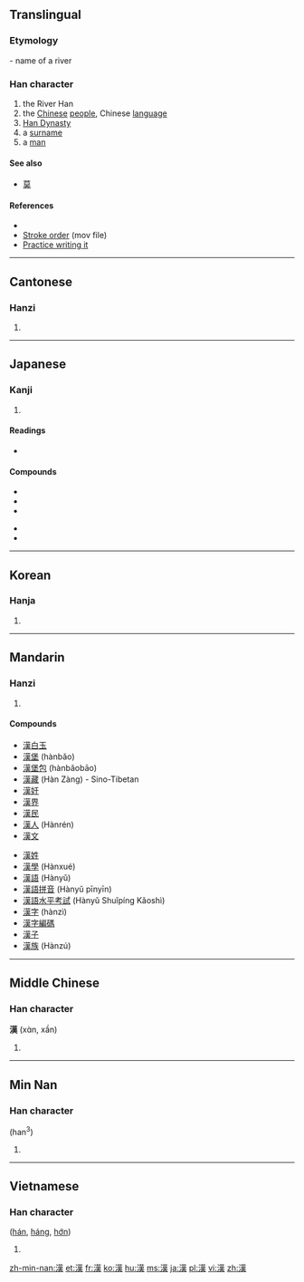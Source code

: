 {{also|汉}}<!-- may be replaced by zh-forms -->
==Translingual==
<!-- Doesn’t exist yet: {{stroke order|strokes=13}} -->
{{ja-forms|[[漢]]|[[汉]]|[[漢]]}}

===Etymology===
{{Han compound|水|暵|ls=psc|c1=s|c2=p|alt1=氵}} - name of a river

===Han character===
{{Han char|rn=85|rad=水|as=11|sn=14|four=3413<sub>4</sub>|canj=水廿中人 (ETLO)|ids=⿰[[氵]]⿳[[廿]][[中]][[天]]}}

# the River Han
# the [[Chinese]] [[people]], Chinese [[language]]
# [[w:Han Dynasty|Han Dynasty]]
# a [[surname]]
# a [[man]]

====See also====
* [[莫]] <!-- Graphically similar -->

====References====
* {{Han ref|kx=0646.170|dkj=18068|dj=1055.150|hdz=31713.090|uh=6F22|ud=28450|bh=BA7E|bd=47742}}
* [http://web.mit.edu/jpnet/ji/movies/2033.mov Stroke order] (mov file)
* [http://web.mit.edu/jpnet/ji/data/2033.html Practice writing it]

----

==Cantonese==

===Hanzi===
{{yue-hanzi|jyut=hon3|y=hon3|sim=汉}}

# {{defn|lang=yue|sort=水11}}

----

==Japanese==

===Kanji===
{{ja-kanji|grade=3|rs=水11}}

# {{defn|lang=ja|sort=水11}}

====Readings====
* {{ja-readings|on=[[かん]] ([[kan]])|kun=[[から]] ([[kara]]), [[おとこ]] ([[otoko]])}}

====Compounds====
{{top2}}
* {{l|ja|漢音}}
* {{l|ja|漢語}}
* {{l|ja|漢字|tr=[[かんじ]], kanji||Chinese character}}
{{mid2}}
* {{l|ja|漢方}}
* {{l|ja|痴漢|tr=[[ちかん]], chikan}}
{{bottom}}

----

==Korean==

===Hanja===
{{ko-hanja|hangeul=한|eumhun=|rv=han|mr=han|y=han}}

# {{defn|lang=ko|sort=水11}}

----

==Mandarin==

===Hanzi===
{{cmn-hanzi|sim=汉|pin=[[hàn]] ([[han4]])|wg=han<sup>4</sup>}}

# {{defn|lang=cmn|sort=水11}}

====Compounds====
{{top2}}
* [[漢白玉]]
* [[漢堡]] (hànbǎo)
* [[漢堡包]] (hànbǎobāo)
* [[漢藏]] (Hàn Zàng) - Sino-Tibetan
* [[漢奸]]
* [[漢界]]
* [[漢民]]
* [[漢人]] (Hànrén)
* [[漢文]]
{{mid2}}
* [[漢姓]]
* [[漢學]] (Hànxué)
* [[漢語]] (Hànyǔ)
* [[漢語拼音]] (Hànyǔ pīnyīn)
* [[漢語水平考試]] (Hànyǔ Shuǐpíng Kǎoshì)
* [[漢字]] (hànzì)
* [[漢字編碼]]
* [[漢子]]
* [[漢族]] (Hànzú)
{{bottom}}

----

==Middle Chinese==

===Han character===
'''漢''' (xɑ̀n, xần) {{Stimson-4x}}

# {{defn|lang=ltc|sort=水11}}

----

==Min Nan==

===Han character===
{{nan-hanzi|poj=hàn}} (han<sup>3</sup>)

# {{defn|lang=nan}}

----

==Vietnamese==

===Han character===
{{vi-hantu|rs=水11}} ([[hán]], [[háng]], [[hớn]])

# {{defn|lang=vi|sort=水11}}

[[zh-min-nan:漢]]
[[et:漢]]
[[fr:漢]]
[[ko:漢]]
[[hu:漢]]
[[ms:漢]]
[[ja:漢]]
[[pl:漢]]
[[vi:漢]]
[[zh:漢]]